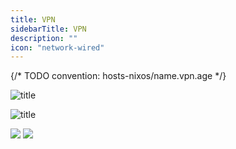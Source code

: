 ```yaml
---
title: VPN
sidebarTitle: VPN
description: ""
icon: "network-wired"
---
```


{/* TODO convention: hosts-nixos/name.vpn.age */}

![title](https://www.mermaidchart.com/raw/f59f7c39-5d34-4e18-bf3b-16a41b723e85?theme=dark&version=v0.1&format=svg)

![title](/images/vpn.svg)

<img
  className="block h-32 dark:hidden"
  src="https://www.mermaidchart.com/raw/f59f7c39-5d34-4e18-bf3b-16a41b723e85?theme=light&version=v0.1&format=svg"
/>
<img
  className="hidden h-32 dark:block"
  src="https://www.mermaidchart.com/raw/f59f7c39-5d34-4e18-bf3b-16a41b723e85?theme=dark&version=v0.1&format=svg"
/>

